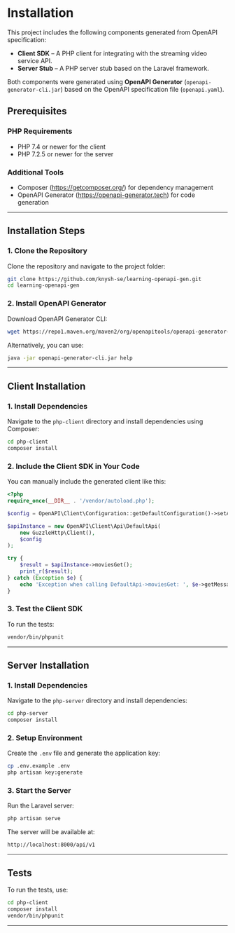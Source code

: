# Installation

This project includes the following components generated from OpenAPI specification:

- **Client SDK** – A PHP client for integrating with the streaming video service API.
- **Server Stub** – A PHP server stub based on the Laravel framework.

Both components were generated using **OpenAPI Generator** (`openapi-generator-cli.jar`) based on the OpenAPI specification file (`openapi.yaml`).

## Prerequisites

### PHP Requirements
- PHP 7.4 or newer for the client
- PHP 7.2.5 or newer for the server

### Additional Tools
- Composer (https://getcomposer.org/) for dependency management
- OpenAPI Generator (https://openapi-generator.tech) for code generation

---

## Installation Steps

### 1. Clone the Repository

Clone the repository and navigate to the project folder:

```bash
git clone https://github.com/knysh-se/learning-openapi-gen.git
cd learning-openapi-gen
```

### 2. Install OpenAPI Generator
Download OpenAPI Generator CLI:

```bash
wget https://repo1.maven.org/maven2/org/openapitools/openapi-generator-cli/7.9.0/openapi-generator-cli-7.9.0.jar -O openapi-generator-cli.jar
```

Alternatively, you can use:

```bash
java -jar openapi-generator-cli.jar help
```

---

## Client Installation

### 1. Install Dependencies
Navigate to the `php-client` directory and install dependencies using Composer:

```bash
cd php-client
composer install
```

### 2. Include the Client SDK in Your Code

You can manually include the generated client like this:

```php
<?php
require_once(__DIR__ . '/vendor/autoload.php');

$config = OpenAPI\Client\Configuration::getDefaultConfiguration()->setApiKey('X-API-KEY', 'YOUR_API_KEY');

$apiInstance = new OpenAPI\Client\Api\DefaultApi(
    new GuzzleHttp\Client(),
    $config
);

try {
    $result = $apiInstance->moviesGet();
    print_r($result);
} catch (Exception $e) {
    echo 'Exception when calling DefaultApi->moviesGet: ', $e->getMessage(), PHP_EOL;
}
```

### 3. Test the Client SDK
To run the tests:

```bash
vendor/bin/phpunit
```

---

## Server Installation

### 1. Install Dependencies
Navigate to the `php-server` directory and install dependencies:

```bash
cd php-server
composer install
```

### 2. Setup Environment
Create the `.env` file and generate the application key:

```bash
cp .env.example .env
php artisan key:generate
```

### 3. Start the Server
Run the Laravel server:

```bash
php artisan serve
```

The server will be available at:

```
http://localhost:8000/api/v1
```

---

## Tests

To run the tests, use:

```bash
cd php-client
composer install
vendor/bin/phpunit
```

---
